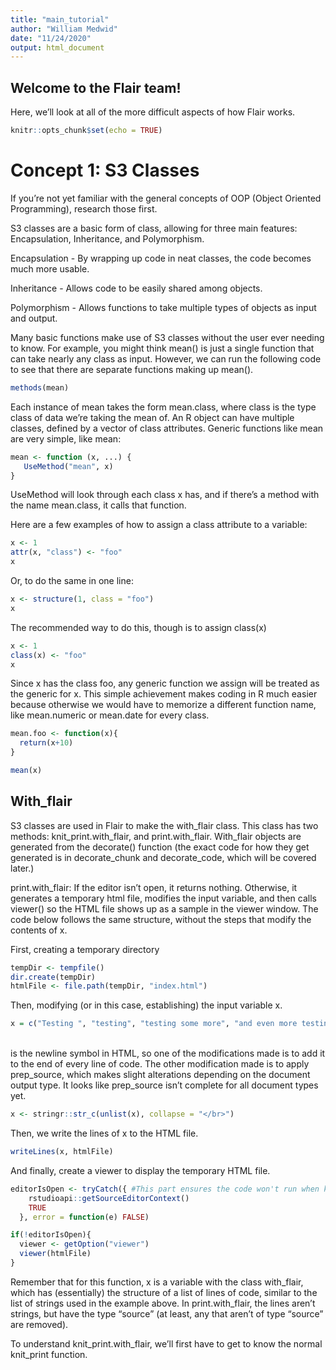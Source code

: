 ```yaml
---
title: "main_tutorial"
author: "William Medwid"
date: "11/24/2020"
output: html_document
---
```


## Welcome to the Flair team!

Here, we'll look at all of the more difficult aspects of how Flair works.

```r
knitr::opts_chunk$set(echo = TRUE)
```


# Concept 1: S3 Classes

If you're not yet familiar with the general concepts of OOP (Object Oriented Programming), research those first.

S3 classes are a basic form of class, allowing for three main features: Encapsulation, Inheritance, and Polymorphism.

Encapsulation - By wrapping up code in neat classes, the code becomes much more usable.

Inheritance - Allows code to be easily shared among objects.

Polymorphism - Allows functions to take multiple types of objects as input and output.

Many basic functions make use of S3 classes without the user ever needing to know. For example, you might think mean() is just a single function that can take nearly any class as input. However, we can run the following code to see that there are separate functions making up mean().

```r
methods(mean)
```

Each instance of mean takes the form mean.class, where class is the type class of data we're taking the mean of. An R object can have multiple classes, defined by a vector of class attributes. Generic functions like mean are very simple, like mean:

```r
mean <- function (x, ...) {
   UseMethod("mean", x)
}
```

UseMethod will look through each class x has, and if there's a method with the name mean.class, it calls that function.

Here are a few examples of how to assign a class attribute to a variable:

```r
x <- 1
attr(x, "class") <- "foo"
x
```

Or, to do the same in one line:

```r
x <- structure(1, class = "foo")
x
```

The recommended way to do this, though is to assign class(x)

```r
x <- 1
class(x) <- "foo"
x
```

Since x has the class foo, any generic function we assign will be treated as the generic for x. This simple achievement makes coding in R much easier because otherwise we would have to memorize a different function name, like mean.numeric or mean.date for every class. 

```r
mean.foo <- function(x){
  return(x+10)
}

mean(x)
```

## With_flair

S3 classes are used in Flair to make the with_flair class. This class has two methods: knit_print.with_flair, and print.with_flair. With_flair objects are generated from the decorate() function (the exact code for how they get generated is in decorate_chunk and decorate_code, which will be covered later.)

print.with_flair: If the editor isn't open, it returns nothing. Otherwise, it generates a temporary html file, modifies the input variable, and then calls viewer() so the HTML file shows  up as a sample in the viewer window. The code below follows the same structure, without the steps that modify the contents of x.

First, creating a temporary directory
```r
tempDir <- tempfile()
dir.create(tempDir)
htmlFile <- file.path(tempDir, "index.html")
```

Then, modifying (or in this case, establishing) the input variable x. 
```r
x = c("Testing ", "testing", "testing some more", "and even more testing")
```

</br> is the newline symbol in HTML, so one of the modifications made is to add it to the end of every line of code. The other modification made is to apply prep_source, which makes slight alterations depending on the document output type. It looks like prep_source isn't complete for all document types yet. 
```r
x <- stringr::str_c(unlist(x), collapse = "</br>")
```

Then, we write the lines of x to the HTML file.
```r
writeLines(x, htmlFile)
```

And finally, create a viewer to display the temporary HTML file.
```r
editorIsOpen <- tryCatch({ #This part ensures the code won't run when knitting, but will run in Rstudio.
    rstudioapi::getSourceEditorContext()
    TRUE
  }, error = function(e) FALSE)

if(!editorIsOpen){
  viewer <- getOption("viewer")
  viewer(htmlFile)
}
```

Remember that for this function, x is a variable with the class with_flair, which has (essentially) the structure of a list of lines of code, similar to the list of strings used in the example above. In print.with_flair, the lines aren't strings, but have the type "source" (at least, any that aren't of type "source" are removed).


To understand knit_print.with_flair, we'll first have to get to know the normal knit_print function.



